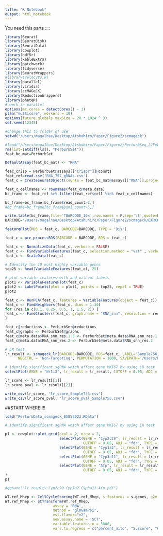 ```yaml
---
title: "R Notebook"
output: html_notebook
---
```


You need this parts ::::

```r

library(Seurat)
library(SeuratDisk)
library(SeuratData)
library(cowplot)
library(hdf5r)
library(kableExtra)
library(patchwork)
library(tidyverse)
library(SeuratWrappers)
#library(velocyto.R)
library(parallel)
library(viridis)
library(scMAGeCK)
library(ReductionWrappers)
library(phateR)
# work in parallel
options(mc.cores = detectCores() - 1)
plan("multicore", workers = 10)
options(future.globals.maxSize = 28 * 1024 ^ 3)
set.seed(12345)

```

```r
#Change this to folder of use
setwd("/Users/magalhae/Desktop/Atshuhiro/Paper/FigureZ/scmageck")
```
```r
#load("/Users/magalhae/Desktop/Atshuhiro/Paper/FigureZ/PerturbSeq_22Feb2023.RData")
rm(list=setdiff(ls(), "PerburbSet"))
feat_bc_mat=PerburbSet

DefaultAssay(feat_bc_mat) <- "RNA"

feac_crisp = PerburbSet@assays[["Crispr"]]@counts
feat_ref=read.csv('RNA_757_gRNAs.csv')
feat_c = CreateSeuratObject(counts = feat_bc_mat@assays[["RNA"]],project='RNA-756_RNA-757')
```
```r
feat_c_cellnames <- rownames(feat_c@meta.data)
bc_frame <- feat_ref %>% filter(feat_ref$cell %in% feat_c_cellnames)
```

```r
bc_frame=bc_frame[bc_frame$read_count>2,]
#bc_frame=bc_frame[bc_frame$umi_count>5,]
```
```r
write.table(bc_frame,file='TBARCODE_10x',row.names = F,sep='\t',quote=F)
BARCODE='/Users/magalhae/Desktop/Atshuhiro/Paper/FigureZ/scmageck/BARCODE_10x_RNA-756_RNA-757.txt'
```

```r
featurePlot(RDS = feat_c, BARCODE=BARCODE, TYPE = "Dis")
```
```r
feat_c = pre_processRDS(BARCODE = BARCODE, RDS = feat_c)
```
```r
feat_c <- NormalizeData(feat_c, verbose = FALSE)
feat_c <- FindVariableFeatures(feat_c, selection.method = "vst" , verbose = F, nfeatures = 3000)
feat_c <- ScaleData(feat_c)
```

```r
# Identify the 10 most highly variable genes
top25 <- head(VariableFeatures(feat_c), 25)

# plot variable features with and without labels
plot1 <- VariableFeaturePlot(feat_c)
plot2 <- LabelPoints(plot = plot1, points = top25, repel = TRUE)
plot2
```
```r
feat_c <- RunPCA(feat_c, features = VariableFeatures(object = feat_c))
feat_c <- FindNeighbors(feat_c, dims = 1:30)
for (res in c(0.1, 0.25, 0.5, 1, 1.5, 2)) {
feat_c <- FindClusters(feat_c, graph.name = "RNA_snn", resolution = res, algorithm = 1, future.seed=TRUE)
}
```
```r
feat_c@reductions <- PerburbSet@reductions
feat_c@graphs <- PerburbSet@graphs
feat_c@meta.data$RNA_snn_res.1.5 <- PerburbSet@meta.data$RNA_snn_res.1.5
feat_c@meta.data$RNA_snn_res.2 <- PerburbSet@meta.data$RNA_snn_res.2
```
```r
# LR test
lr_result <- scmageck_lr(BARCODE=BARCODE, RDS=feat_c, LABEL='Sample756_scmageck_lr', SIGNATURE = NULL,
      NEGCTRL = 'Non-Targeting', PERMUTATION = 1000, SAVEPATH='/Users/magalhae/Desktop/Atshuhiro/Paper/FigureZ/scmageck/', LAMBDA=0.01)

```
```r
# identify significant sgRNA which affect gene MKI67 by using LR test
selectPlot(GENE = "Nr1i3", lr_result = lr_result, CUTOFF = 0.05, ADJ = "fdr", TYPE = "lr")
```


```r
lr_score <- lr_result[[1]]
lr_score_pval <- lr_result[[2]]
```
```r
write_csv(lr_score, "lr_score_Sample756.csv")
write_csv(lr_score_pval, "lr_score_pval_Sample756.csv")
```


##START WHERE!!!!

```r
load("PerturbData_scmageck_05052023.RData")
```

```r
# identify significant sgRNA which affect gene MKI67 by using LR test

p1 <- cowplot::plot_grid(ncol = 2, nrow = 2, 
                         selectPlot(GENE = "Cyp2c29", lr_result = lr_result, 
                                    CUTOFF = 0.05, ADJ = "fdr", TYPE = "lr") & theme(text = element_text(size = 6), aspect.ratio = 1),
                         selectPlot(GENE = "Cyp1a2", lr_result = lr_result, 
                                    CUTOFF = 0.05, ADJ = "fdr", TYPE = "lr") & theme(text = element_text(size = 6), aspect.ratio = 1),
                         selectPlot(GENE = "Cyp3a11", lr_result = lr_result, 
                                    CUTOFF = 0.05, ADJ = "fdr", TYPE = "lr") & theme(text = element_text(size = 6), aspect.ratio = 1),
                         selectPlot(GENE = "Afp", lr_result = lr_result, 
                                    CUTOFF = 0.05, ADJ = "fdr", TYPE = "lr") & theme(text = element_text(size = 6), aspect.ratio = 1)
)
p1

#ggsave("lr_results_Cyp2c29_Cyp1a2_Cyp3a11_Afp.pdf")
```

```r
WT.ref_Mhep <- CellCycleScoring(WT.ref_Mhep, s.features = s.genes, g2m.features = g2m.genes, set.ident = TRUE)
WT.ref_Mhep <- SCTransform(WT.ref_Mhep, 
                      assay = 'RNA',
                      method = "glmGamPoi",
                      vst.flavor="v2",
                      new.assay.name = 'SCT',
                      variable.features.n = 3000,
                      vars.to.regress = c("percent_mito", "S.Score", "G2M.Score"))
```

```r

```

